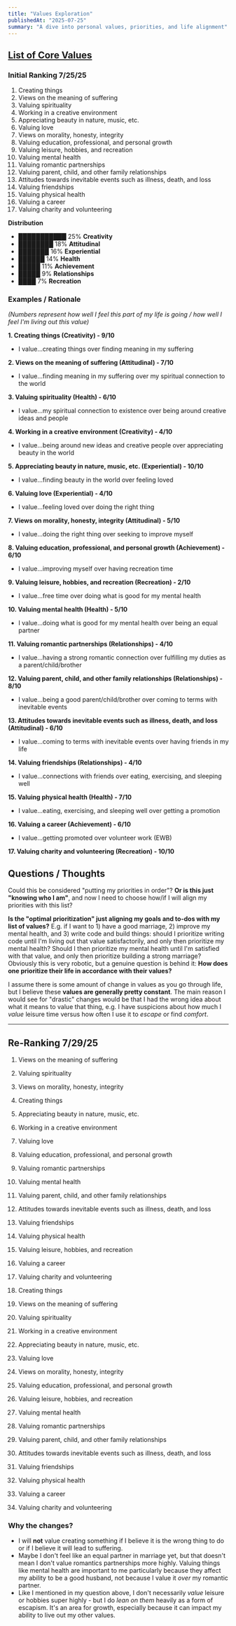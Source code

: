 ```yaml
---
title: "Values Exploration"
publishedAt: "2025-07-25"
summary: "A dive into personal values, priorities, and life alignment"
---
```


## [List of Core Values](https://positivepsychology.com/values-clarification/)

### Initial Ranking 7/25/25

1. Creating things
2. Views on the meaning of suffering
3. Valuing spirituality
4. Working in a creative environment
5. Appreciating beauty in nature, music, etc.
6. Valuing love
7. Views on morality, honesty, integrity
8. Valuing education, professional, and personal growth
9. Valuing leisure, hobbies, and recreation
10. Valuing mental health
11. Valuing romantic partnerships
12. Valuing parent, child, and other family relationships
13. Attitudes towards inevitable events such as illness, death, and loss
14. Valuing friendships
15. Valuing physical health
16. Valuing a career
17. Valuing charity and volunteering

**Distribution**

- ███████████ 25% **Creativity**
- ████████ 18% **Attitudinal**
- ███████ 16% **Experiential**
- ██████ 14% **Health**
- █████ 11% **Achievement**
- █████ 9% **Relationships**
- ████ 7% **Recreation**

### Examples / Rationale

_(Numbers represent how well I feel this part of my life is going / how well I feel I'm living out this value)_

**1. Creating things (Creativity) - 9/10**

- I value...creating things over finding meaning in my suffering

**2. Views on the meaning of suffering (Attitudinal) - 7/10**

- I value...finding meaning in my suffering over my spiritual connection to the world

**3. Valuing spirituality (Health) - 6/10**

- I value...my spiritual connection to existence over being around creative ideas and people

**4. Working in a creative environment (Creativity) - 4/10**

- I value...being around new ideas and creative people over appreciating beauty in the world

**5. Appreciating beauty in nature, music, etc. (Experiential) - 10/10**

- I value...finding beauty in the world over feeling loved

**6. Valuing love (Experiential) - 4/10**

- I value...feeling loved over doing the right thing

**7. Views on morality, honesty, integrity (Attitudinal) - 5/10**

- I value...doing the right thing over seeking to improve myself

**8. Valuing education, professional, and personal growth (Achievement) - 6/10**

- I value...improving myself over having recreation time

**9. Valuing leisure, hobbies, and recreation (Recreation) - 2/10**

- I value...free time over doing what is good for my mental health

**10. Valuing mental health (Health) - 5/10**

- I value...doing what is good for my mental health over being an equal partner

**11. Valuing romantic partnerships (Relationships) - 4/10**

- I value...having a strong romantic connection over fulfilling my duties as a parent/child/brother

**12. Valuing parent, child, and other family relationships (Relationships) - 8/10**

- I value...being a good parent/child/brother over coming to terms with inevitable events

**13. Attitudes towards inevitable events such as illness, death, and loss (Attitudinal) - 6/10**

- I value...coming to terms with inevitable events over having friends in my life

**14. Valuing friendships (Relationships) - 4/10**

- I value...connections with friends over eating, exercising, and sleeping well

**15. Valuing physical health (Health) - 7/10**

- I value...eating, exercising, and sleeping well over getting a promotion

**16. Valuing a career (Achievement) - 6/10**

- I value...getting promoted over volunteer work (EWB)

**17. Valuing charity and volunteering (Recreation) - 10/10**

## Questions / Thoughts

Could this be considered "putting my priorities in order"? **Or is this just "knowing who I am"**, and now I need to choose how/if I will align my priorities with this list?

**Is the "optimal prioritization" just aligning my goals and to-dos with my list of values?** E.g. if I want to 1) have a good marriage, 2) improve my mental health, and 3) write code and build things: should I prioritize writing code until I'm living out that value satisfactorily, and only then prioritize my mental health? Should I then prioritize my mental health until I'm satisfied with that value, and only then prioritize building a strong marriage? Obviously this is very robotic, but a genuine question is behind it: **How does one prioritize their life in accordance with their values?**

I assume there is some amount of change in values as you go through life, but I believe these **values are generally pretty constant**. The main reason I would see for "drastic" changes would be that I had the wrong idea about what it means to value that thing, e.g. I have suspicions about how much I _value_ leisure time versus how often I use it to _escape_ or find _comfort_.

---

## Re-Ranking 7/29/25

1. Views on the meaning of suffering
2. Valuing spirituality
3. Views on morality, honesty, integrity
4. Creating things
5. Appreciating beauty in nature, music, etc.
6. Working in a creative environment
7. Valuing love
8. Valuing education, professional, and personal growth
9. Valuing romantic partnerships
10. Valuing mental health
11. Valuing parent, child, and other family relationships
12. Attitudes towards inevitable events such as illness, death, and loss
13. Valuing friendships
14. Valuing physical health
15. Valuing leisure, hobbies, and recreation
16. Valuing a career
17. Valuing charity and volunteering

18. Creating things
19. Views on the meaning of suffering
20. Valuing spirituality
21. Working in a creative environment
22. Appreciating beauty in nature, music, etc.
23. Valuing love
24. Views on morality, honesty, integrity
25. Valuing education, professional, and personal growth
26. Valuing leisure, hobbies, and recreation
27. Valuing mental health
28. Valuing romantic partnerships
29. Valuing parent, child, and other family relationships
30. Attitudes towards inevitable events such as illness, death, and loss
31. Valuing friendships
32. Valuing physical health
33. Valuing a career
34. Valuing charity and volunteering

### Why the changes?

- I will **not** value creating something if I believe it is the wrong thing to do or if I believe it will lead to suffering.
- Maybe I don't feel like an equal partner in marriage yet, but that doesn't mean I don't value romantics partnerships more highly. Valuing things like mental health are important to me particularly because they affect my ability to be a good husband, not because I value it _over_ my romantic partner.
- Like I mentioned in my question above, I don't necessarily _value_ leisure or hobbies super highly - but I do _lean on them_ heavily as a form of escapism. It's an area for growth, especially because it can impact my ability to live out my other values.
